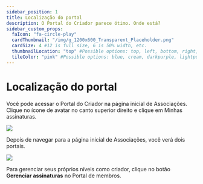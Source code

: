 ```yaml
---
sidebar_position: 1
title: Localização do portal
description: O Portal do Criador parece ótimo. Onde está?
sidebar_custom_props:
  faIcon: "fa-circle-play"
  cardThumbnail: "/img/g_1200x600_Transparent_Placeholder.png"
  cardSize: 4 #12 is full size, 6 is 50% width, etc.
  thumbnailLocation: "top" #Possible options: top, left, bottom, right, none
  tileColor: "pink" #Possible options: blue, cream, darkpurple, lightpurple, mauve, orange, pink, none
---
```


# Localização do portal

Você pode acessar o Portal do Criador na página inicial de Associações. Clique no ícone de avatar no canto superior direito e clique em Minhas assinaturas.

![](https://i.imgur.com/MwllRtm.jpg)

Depois de navegar para a página inicial de Associações, você verá dois portais.

![](https://i.imgur.com/1IBQMGD.png)

Para gerenciar seus próprios níveis como criador, clique no botão **Gerenciar assinaturas** no Portal de membros.